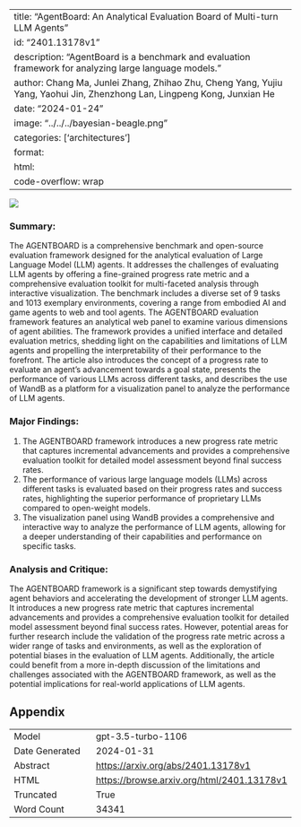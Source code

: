 
---
title: "AgentBoard: An Analytical Evaluation Board of Multi-turn LLM Agents"
id: "2401.13178v1"
description: "AgentBoard is a benchmark and evaluation framework for analyzing large language models."
author: Chang Ma, Junlei Zhang, Zhihao Zhu, Cheng Yang, Yujiu Yang, Yaohui Jin, Zhenzhong Lan, Lingpeng Kong, Junxian He
date: "2024-01-24"
image: "../../../bayesian-beagle.png"
categories: ['architectures']
format:
  html:
    code-overflow: wrap
---

![](None)

### Summary:

The AGENTBOARD is a comprehensive benchmark and open-source evaluation framework designed for the analytical evaluation of Large Language Model (LLM) agents. It addresses the challenges of evaluating LLM agents by offering a fine-grained progress rate metric and a comprehensive evaluation toolkit for multi-faceted analysis through interactive visualization. The benchmark includes a diverse set of 9 tasks and 1013 exemplary environments, covering a range from embodied AI and game agents to web and tool agents. The AGENTBOARD evaluation framework features an analytical web panel to examine various dimensions of agent abilities. The framework provides a unified interface and detailed evaluation metrics, shedding light on the capabilities and limitations of LLM agents and propelling the interpretability of their performance to the forefront. The article also introduces the concept of a progress rate to evaluate an agent's advancement towards a goal state, presents the performance of various LLMs across different tasks, and describes the use of WandB as a platform for a visualization panel to analyze the performance of LLM agents.

### Major Findings:
1. The AGENTBOARD framework introduces a new progress rate metric that captures incremental advancements and provides a comprehensive evaluation toolkit for detailed model assessment beyond final success rates.
2. The performance of various large language models (LLMs) across different tasks is evaluated based on their progress rates and success rates, highlighting the superior performance of proprietary LLMs compared to open-weight models.
3. The visualization panel using WandB provides a comprehensive and interactive way to analyze the performance of LLM agents, allowing for a deeper understanding of their capabilities and performance on specific tasks.

### Analysis and Critique:
The AGENTBOARD framework is a significant step towards demystifying agent behaviors and accelerating the development of stronger LLM agents. It introduces a new progress rate metric that captures incremental advancements and provides a comprehensive evaluation toolkit for detailed model assessment beyond final success rates. However, potential areas for further research include the validation of the progress rate metric across a wider range of tasks and environments, as well as the exploration of potential biases in the evaluation of LLM agents. Additionally, the article could benefit from a more in-depth discussion of the limitations and challenges associated with the AGENTBOARD framework, as well as the potential implications for real-world applications of LLM agents.

## Appendix

|          |          |
|----------|----------|
| Model     | gpt-3.5-turbo-1106       |
| Date Generated     | 2024-01-31       |
| Abstract | [https://arxiv.org/abs/2401.13178v1](https://arxiv.org/abs/2401.13178v1)        |
| HTML     | [https://browse.arxiv.org/html/2401.13178v1](https://browse.arxiv.org/html/2401.13178v1)       |
| Truncated       | True       |
| Word Count       | 34341       |